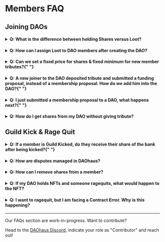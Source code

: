 # Members FAQ

## Joining DAOs

<h4>
  <details>
    <summary>
      Q: What is the difference between holding Shares versus Loot?
    </summary>
    <p>&nbsp;</p>
    A: Shares represent voting rights, and loot just economic rights. Shares and
    loot are non-transferable.
  </details>
</h4>

<h4>
  <details>
    <summary>
      Q: How can I assign Loot to DAO members after creating the DAO?
    </summary>
    <p>&nbsp;</p>
    A: Make a funding proposal requesting loot, and specify in the `Applicant`
    field the Ethereum address of the member you want to receive the Loot.
  </details>
</h4>

<h4>
  <details>
    <summary>
      Q: Can we set a fixed price for shares & fixed minimum for new member
      tributes?{" "}
    </summary>
    <p>&nbsp;</p>
    A: Currently, this feature is not available. Instead, you can add
    instructions on the member proposal form for new members. To ensure new
    members adhere to these instructions, you can pass or fail the voting for
    these proposals
  </details>
</h4>

<h4>
  <details>
    <summary>
      Q: A new joiner to the DAO deposited tribute and submitted a funding
      proposal, instead of a membership proposal. How do we add him into the
      DAO?{" "}
    </summary>
    <p>&nbsp;</p>
    A: Since the new joiner has submitted his tribute, you can now ask him/her
    to create a membership proposal, requesting for shares without putting up
    any tribute
  </details>
</h4>

<h4>
  <details>
    <summary>
      Q: I just submitted a membership proposal to a DAO, what happens
      next?{" "}
    </summary>
    <p>&nbsp;</p>
    A: After you submit the proposal, an existing member will need to sponsor a
    proposal before it goes for voting.
  </details>
</h4>

<h4>
  <details>
    <summary>
      Q: How do I get shares from my DAO without giving tribute?
    </summary>
    <p>&nbsp;</p>
    A:Submit a membership proposal and enter '0' in the Tribute field. Next,
    click 'Additional Options' then 'Applicant' to add the receiving member's
    address.
  </details>
</h4>

## Guild Kick & Rage Quit

<h4>
  <details>
    <summary>
      Q: If a member is Guild Kicked, do they receive their share of the bank
      after being kicked?{" "}
    </summary>
    <p>&nbsp;</p>
    A: Yes, they receive a pro-rated amount of the bank, based on their share &
    loot ownership.
  </details>
</h4>

<h4>
  <details>
    <summary>Q: How are disputes managed in DAOhaus? </summary>
    <p>&nbsp;</p>
    A: When there are disputes, DAOs should resolve disputes on their own,
    thereafter using Guild Kick to kick members or Rage Quit to leave the DAO.
  </details>
</h4>

<h4>
  <details>
    <summary>Q: How can I remove shares from a member? </summary>
    <p>&nbsp;</p>
    A: There are 2 ways you can do this. You can either get the member to
    ragequit the desired amount of shares OR the DAO can submit and pass a Guild
    Kick proposal (acting as a forced Rage Quit)
  </details>
</h4>

<h4>
  <details>
    <summary>Q: If my DAO holds NFTs and someone ragequits, what would happen to the NFT?</summary>
  
    <p>&nbsp;</p>
  
    A: Only the main treasury amount (i.e. ERC20s) would be applicable for ragequit. The NFTs are stored in a side vault, and won't be applicable here.

    We are working on a new proposal type for buyout, so the ragequit member can ask for more funds to cover the appropriate ownership of the NFT.

  </details>
</h4>

<h4>
  <details>
    <summary>
      Q: I want to ragequit, but I am facing a Contract Error. Why is this
      happening?
    </summary>
    <p>&nbsp;</p>
    A: Please check that there are no active proposals, which you have voted
    'Yes' on. If there are such proposals, please try again after the proposals
    have been processed.
  </details>
</h4>

---

Our FAQs section are work-in-progress. Want to contribute?

Head to the [DAOhaus Discord](https://discord.gg/bUd7HqMx), indicate your role as "Contributor" and reach out!
